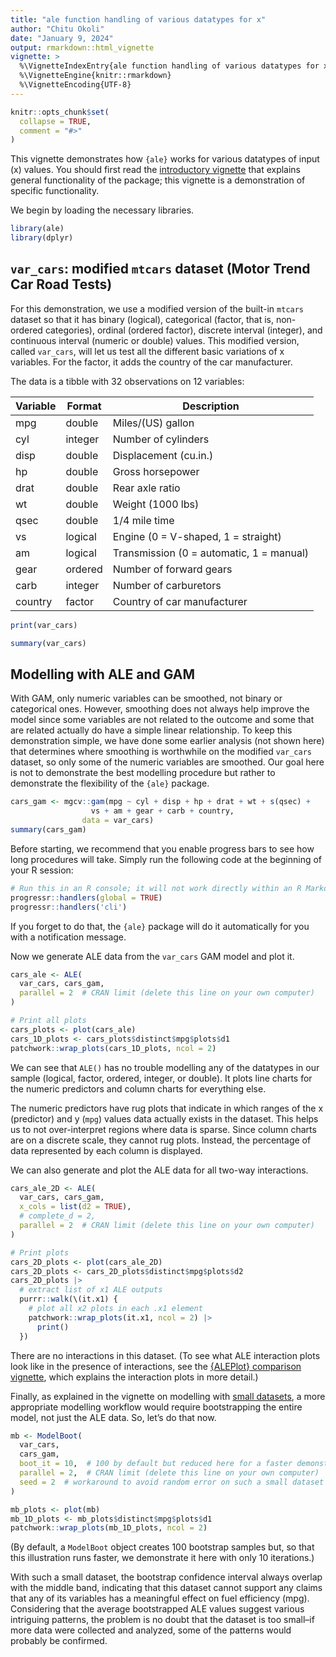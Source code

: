 ```yaml
---
title: "ale function handling of various datatypes for x"
author: "Chitu Okoli"
date: "January 9, 2024"
output: rmarkdown::html_vignette
vignette: >
  %\VignetteIndexEntry{ale function handling of various datatypes for x}
  %\VignetteEngine{knitr::rmarkdown}
  %\VignetteEncoding{UTF-8}
---
```


```r
knitr::opts_chunk$set(
  collapse = TRUE,
  comment = "#>"
)
```

This vignette demonstrates how `{ale}` works for various datatypes of input (x) values. You should first read the [introductory vignette](ale-intro.html "Introduction to the ale package") that explains general functionality of the package; this vignette is a demonstration of specific functionality.

We begin by loading the necessary libraries.

```r
library(ale)
library(dplyr)
```

## `var_cars`: modified `mtcars` dataset (Motor Trend Car Road Tests)

For this demonstration, we use a modified version of the built-in `mtcars` dataset so that it has binary (logical), categorical (factor, that is, non-ordered categories), ordinal (ordered factor), discrete interval (integer), and continuous interval (numeric or double) values. This modified version, called `var_cars`, will let us test all the different basic variations of x variables. For the factor, it adds the country of the car manufacturer.

The data is a tibble with 32 observations on 12 variables:

| Variable | Format  | Description                              |
|----------|---------|------------------------------------------|
| mpg      | double  | Miles/(US) gallon                        |
| cyl      | integer | Number of cylinders                      |
| disp     | double  | Displacement (cu.in.)                    |
| hp       | double  | Gross horsepower                         |
| drat     | double  | Rear axle ratio                          |
| wt       | double  | Weight (1000 lbs)                        |
| qsec     | double  | 1/4 mile time                            |
| vs       | logical | Engine (0 = V-shaped, 1 = straight)      |
| am       | logical | Transmission (0 = automatic, 1 = manual) |
| gear     | ordered | Number of forward gears                  |
| carb     | integer | Number of carburetors                    |
| country  | factor  | Country of car manufacturer              |


```r
print(var_cars)
```

```r
summary(var_cars)
```

## Modelling with ALE and GAM

With GAM, only numeric variables can be smoothed, not binary or categorical ones. However, smoothing does not always help improve the model since some variables are not related to the outcome and some that are related actually do have a simple linear relationship. To keep this demonstration simple, we have done some earlier analysis (not shown here) that determines where smoothing is worthwhile on the modified `var_cars` dataset, so only some of the numeric variables are smoothed. Our goal here is not to demonstrate the best modelling procedure but rather to demonstrate the flexibility of the `{ale}` package.

```r
cars_gam <- mgcv::gam(mpg ~ cyl + disp + hp + drat + wt + s(qsec) +
                  vs + am + gear + carb + country,
                data = var_cars)
summary(cars_gam)
```

Before starting, we recommend that you enable progress bars to see how long procedures will take. Simply run the following code at the beginning of your R session:

```r
# Run this in an R console; it will not work directly within an R Markdown or Quarto block
progressr::handlers(global = TRUE)
progressr::handlers('cli')
```

If you forget to do that, the `{ale}` package will do it automatically for you with a notification message.

Now we generate ALE data from the `var_cars` GAM model and plot it.

```r
cars_ale <- ALE(
  var_cars, cars_gam,
  parallel = 2  # CRAN limit (delete this line on your own computer)
)

# Print all plots
cars_plots <- plot(cars_ale)
cars_1D_plots <- cars_plots$distinct$mpg$plots$d1
patchwork::wrap_plots(cars_1D_plots, ncol = 2)
```

We can see that `ALE()` has no trouble modelling any of the datatypes in our sample (logical, factor, ordered, integer, or double). It plots line charts for the numeric predictors and column charts for everything else. 

The numeric predictors have rug plots that indicate in which ranges of the x (predictor) and y (`mpg`) values data actually exists in the dataset.  This helps us to not over-interpret regions where data is sparse. Since column charts are on a discrete scale, they cannot rug plots. Instead, the percentage of data represented by each column is displayed.

We can also generate and plot the ALE data for all two-way interactions.

```r
cars_ale_2D <- ALE(
  var_cars, cars_gam,
  x_cols = list(d2 = TRUE),
  # complete_d = 2,
  parallel = 2  # CRAN limit (delete this line on your own computer)
)

# Print plots
cars_2D_plots <- plot(cars_ale_2D)
cars_2D_plots <- cars_2D_plots$distinct$mpg$plots$d2
cars_2D_plots |>
  # extract list of x1 ALE outputs
  purrr::walk(\(it.x1) {  
    # plot all x2 plots in each .x1 element
    patchwork::wrap_plots(it.x1, ncol = 2) |> 
      print()
  })
```

There are no interactions in this dataset. (To see what ALE interaction plots look like in the presence of interactions, see the [{ALEPlot} comparison vignette](https://tripartio.github.io/ale/articles/ale-ALEPlot.html), which explains the interaction plots in more detail.)

Finally, as explained in the vignette on modelling with [small datasets](ale-small-datasets.html "ale package for small datasets"), a more appropriate modelling workflow would require bootstrapping the entire model, not just the ALE data. So, let's do that now.

```r
mb <- ModelBoot(
  var_cars, 
  cars_gam,
  boot_it = 10,  # 100 by default but reduced here for a faster demonstration
  parallel = 2,  # CRAN limit (delete this line on your own computer)
  seed = 2  # workaround to avoid random error on such a small dataset
)

mb_plots <- plot(mb)
mb_1D_plots <- mb_plots$distinct$mpg$plots$d1
patchwork::wrap_plots(mb_1D_plots, ncol = 2)
```

(By default, a `ModelBoot` object creates 100 bootstrap samples but, so that this illustration runs faster, we demonstrate it here with only 10 iterations.) 

With such a small dataset, the bootstrap confidence interval always overlap with the middle band, indicating that this dataset cannot support any claims that any of its variables has a meaningful effect on fuel efficiency (mpg). Considering that the average bootstrapped ALE values suggest various intriguing patterns, the problem is no doubt that the dataset is too small--if more data were collected and analyzed, some of the patterns would probably be confirmed.
